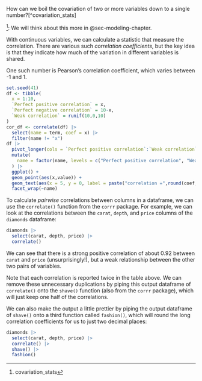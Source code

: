 How can we boil the covariation of two or more variables down to a single number?[^covariation_stats]

^[covariation_stats]: We will think about this more in @sec-modeling-chapter.

With continuous variables, we can calculate a statistic that measure the correlation. There are various such *correlation coefficients*, but the key idea is that they indicate how much of the variation in different variables is shared.

One such number is Pearson's correlation coefficient, which varies between -1 and 1. 

<!-- TODO: add mathematical details to appendix -->

```r
set.seed(41)
df <- tibble(
  x = 1:10,
  `Perfect positive correlation` = x,
  `Perfect negative correlation` = 10-x,
  `Weak correlation` = runif(10,0,10)
)
cor_df <- correlate(df) |>
  select(name = term, coef = x) |>
  filter(name != "x")
df |>
  pivot_longer(cols = `Perfect positive correlation`:`Weak correlation`) |>
  mutate(
    name = factor(name, levels = c("Perfect positive correlation", "Weak correlation", "Perfect negative correlation"))
  ) |>
  ggplot() +
  geom_point(aes(x,value)) +
  geom_text(aes(x = 5, y = 0, label = paste("correlation =",round(coef,3))), data = cor_df) +
  facet_wrap(~name)
```

To calculate *pairwise* correlations between columns in a dataframe, we can use the `correlate()` function from the `corrr` package. For example, we can look at the correlations between the `carat`, `depth`, and `price` columns of the `diamonds` dataframe:

```r
diamonds |>
  select(carat, depth, price) |>
  correlate()
```

We can see that there is a strong positive correlation of about 0.92 between `carat` and `price` (unsurprisingly!), but a weak relationship between the other two pairs of variables. 

Note that each correlation is reported twice in the table above. We can remove these unnecessary duplications by piping this output dataframe of `correlate()` onto the `shave()` function (also from the `corrr` package), which will just keep one half of the correlations.

We can also make the output a little prettier by piping the output dataframe of `shave()` onto a third function called `fashion()`, which will round the long correlation coefficients for us to just two decimal places:

```r
diamonds |>
  select(carat, depth, price) |>
  correlate() |>
  shave() |>
  fashion()
```

<!-- 
ToDo: Exercises
-->

<!-- TODO: 
 - continuous & categorical: group_by then summarize (note that we cannot group_by a continuous variable...)
- categorical variables: counts (cross-tabulation?) and categorical correlation coefficients -> add mathematical details to appendix 
- possibly create a flow chart of options - i.e. what to do if you have X continuous variables and Y categorical?
-->

